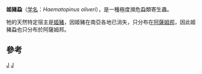 {{Speciesbox
| taxon = Haematopinus oliveri
| binomial_authority = Mishra & Singh, 1978
| status = CR
| status_system = IUCN3.1
| status_ref = <ref name=IUCN>{{IUCN|id=9621 |title=''Haematopinus oliveri'' |assessors=Gerlach, J. |version=2013.2 |year=2013 |accessdate=26 November 2013}}</ref>
}}
'''姬豬蝨'''（[[学名|学名]]：''Haematopinus oliveri''），是一種極度瀕危蝨類寄生蟲。

牠的天然特定宿主是[[姬豬|姬豬]]，因姬豬在南亞各地已消失，只分布在[[阿薩姆邦|阿薩姆邦]]，因此姬豬蝨也只分布於阿薩姆邦。

==參考==
{{reflist}}
{{Taxonbar}}
[[category:寄生蟲|J]]
[[category:兽虱属|J]]